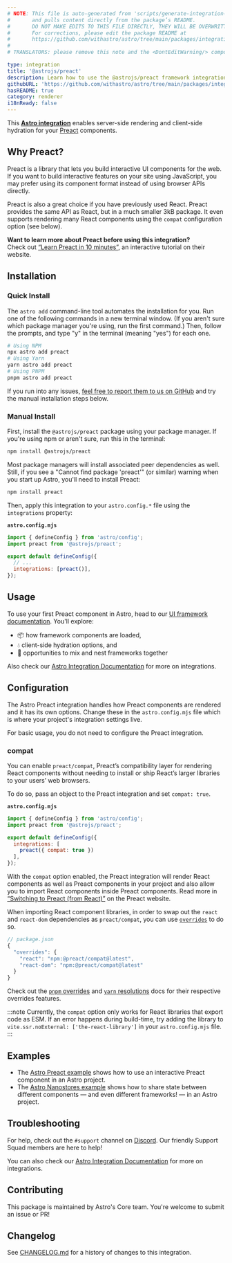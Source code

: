 ```yaml
---
# NOTE: This file is auto-generated from 'scripts/generate-integration-pages.ts'
#       and pulls content directly from the package’s README.
#       DO NOT MAKE EDITS TO THIS FILE DIRECTLY, THEY WILL BE OVERWRITTEN!
#       For corrections, please edit the package README at
#       https://github.com/withastro/astro/tree/main/packages/integrations/preact/
#
# TRANSLATORS: please remove this note and the <DontEditWarning/> component.

type: integration
title: '@astrojs/preact'
description: Learn how to use the @astrojs/preact framework integration to extend component support in your Astro project.
githubURL: 'https://github.com/withastro/astro/tree/main/packages/integrations/preact/'
hasREADME: true
category: renderer
i18nReady: false
---
```



<DontEditWarning/>

This **[Astro integration][astro-integration]** enables server-side rendering and client-side hydration for your [Preact](https://preactjs.com/) components.

## Why Preact?

Preact is a library that lets you build interactive UI components for the web. If you want to build interactive features on your site using JavaScript, you may prefer using its component format instead of using browser APIs directly.

Preact is also a great choice if you have previously used React. Preact provides the same API as React, but in a much smaller 3kB package. It even supports rendering many React components using the `compat` configuration option (see below).

**Want to learn more about Preact before using this integration?**\
Check out [“Learn Preact in 10 minutes”](https://preactjs.com/tutorial), an interactive tutorial on their website.

## Installation

### Quick Install

The `astro add` command-line tool automates the installation for you. Run one of the following commands in a new terminal window. (If you aren't sure which package manager you're using, run the first command.) Then, follow the prompts, and type "y" in the terminal (meaning "yes") for each one.

```sh
# Using NPM
npx astro add preact
# Using Yarn
yarn astro add preact
# Using PNPM
pnpm astro add preact
```

If you run into any issues, [feel free to report them to us on GitHub](https://github.com/withastro/astro/issues) and try the manual installation steps below.

### Manual Install

First, install the `@astrojs/preact` package using your package manager. If you're using npm or aren't sure, run this in the terminal:

```sh
npm install @astrojs/preact
```

Most package managers will install associated peer dependencies as well. Still, if you see a "Cannot find package 'preact'" (or similar) warning when you start up Astro, you'll need to install Preact:

```sh
npm install preact
```

Then, apply this integration to your `astro.config.*` file using the `integrations` property:

**`astro.config.mjs`**

```js ins={2} "preact()"
import { defineConfig } from 'astro/config';
import preact from '@astrojs/preact';

export default defineConfig({
  // ...
  integrations: [preact()],
});
```

## Usage

To use your first Preact component in Astro, head to our [UI framework documentation][astro-ui-frameworks]. You'll explore:

*   📦 how framework components are loaded,
*   💧 client-side hydration options, and
*   🤝 opportunities to mix and nest frameworks together

Also check our [Astro Integration Documentation][astro-integration] for more on integrations.

## Configuration

The Astro Preact integration handles how Preact components are rendered and it has its own options. Change these in the `astro.config.mjs` file which is where your project's integration settings live.

For basic usage, you do not need to configure the Preact integration.

### compat

You can enable `preact/compat`, Preact’s compatibility layer for rendering React components without needing to install or ship React’s larger libraries to your users’ web browsers.

To do so, pass an object to the Preact integration and set `compat: true`.

**`astro.config.mjs`**

```js "compat: true"
import { defineConfig } from 'astro/config';
import preact from '@astrojs/preact';

export default defineConfig({
  integrations: [
    preact({ compat: true })
  ],
});
```

With the `compat` option enabled, the Preact integration will render React components as well as Preact components in your project and also allow you to import React components inside Preact components. Read more in [“Switching to Preact (from React)”](https://preactjs.com/guide/v10/switching-to-preact) on the Preact website.

When importing React component libraries, in order to swap out the `react` and `react-dom` dependencies as `preact/compat`, you can use [`overrides`](https://docs.npmjs.com/cli/v8/configuring-npm/package-json#overrides) to do so.

```js
// package.json
{
  "overrides": {
    "react": "npm:@preact/compat@latest",
    "react-dom": "npm:@preact/compat@latest"
  }
}
```

Check out the [`pnpm` overrides](https://pnpm.io/package_json#pnpmoverrides) and [`yarn` resolutions](https://yarnpkg.com/configuration/manifest#resolutions) docs for their respective overrides features.

:::note
Currently, the `compat` option only works for React libraries that export code as ESM. If an error happens during build-time, try adding the library to `vite.ssr.noExternal: ['the-react-library']` in your `astro.config.mjs` file.
:::

## Examples

*   The [Astro Preact example](https://github.com/withastro/astro/tree/latest/examples/framework-preact) shows how to use an interactive Preact component in an Astro project.
*   The [Astro Nanostores example](https://github.com/withastro/astro/tree/latest/examples/with-nanostores) shows how to share state between different components — and even different frameworks! — in an Astro project.

## Troubleshooting

For help, check out the `#support` channel on [Discord](https://astro.build/chat). Our friendly Support Squad members are here to help!

You can also check our [Astro Integration Documentation][astro-integration] for more on integrations.

## Contributing

This package is maintained by Astro's Core team. You're welcome to submit an issue or PR!

## Changelog

See [CHANGELOG.md](https://github.com/withastro/astro/tree/main/packages/integrations/preact/CHANGELOG.md) for a history of changes to this integration.

[astro-integration]: /en/guides/integrations-guide/

[astro-ui-frameworks]: /en/core-concepts/framework-components/#using-framework-components
